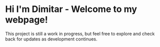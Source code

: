 # Hi I'm Dimitar - Welcome to my webpage!

This project is still a work in progress, but feel free to explore and check back for updates as development continues.